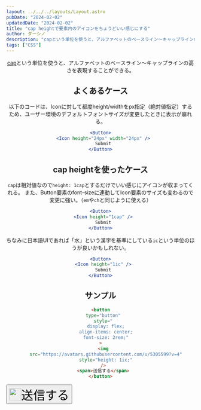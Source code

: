 ```yaml
---
layout: ../../../layouts/Layout.astro
pubDate: "2024-02-02"
updatedDate: "2024-02-02"
title: "cap heightで要素内のアイコンをちょうどいい感じにする"
author: ダーシノ
description: "capという単位を使うと、アルファベットのベースライン〜キャップラインの高さを表現することができる。"
tags: ["CSS"]
---
```



<Header {...frontmatter} />

[cap](https://developer.mozilla.org/en-US/docs/Web/CSS/length)という単位を使うと、アルファベットのベースライン〜キャップラインの高さを表現することができる。

## よくあるケース

以下のコードは、Iconに対して都度height/widthをpx指定（絶対値指定）するため、ユーザー環境のデフォルトフォントサイズが変更したときに表示が崩れる。
```jsx
<Button>
  <Icon height="24px" width="24px" />
  Submit
</Button>
```

## cap heightを使ったケース

`cap`は相対値なので`height: 1cap`とするだけでいい感じにアイコンが収まってくれる。
また、Button要素のfont-sizeに連動してIcon要素のサイズも変わるので変更に強い。（`em`や`ch`と同じように使える）
```jsx
<Button>
  <Icon height="1cap" />
  Submit
</Button>
```

ちなみに日本語UIであれば「水」という漢字を基準にしている`ic`という単位のほうが良いかもしれない。
```jsx
<Button>
  <Icon height="1ic" />
  Submit
</Button>
```

## サンプル

```html
<button
  type="button"
  style="
    display: flex;
    align-items: center;
    font-size: 2rem;"
>
  <img
    src="https://avatars.githubusercontent.com/u/5305599?v=4"
    style="height: 1ic;"
  />
  <span>送信する</span>
</button>
```

<button
  type="button"
  style="display: flex; align-items: center; font-size: 2rem;">
  <img
    src="https://avatars.githubusercontent.com/u/5305599?v=4"
    style="height: 1ic;"
  />
  <span>送信する</span>
</button>
